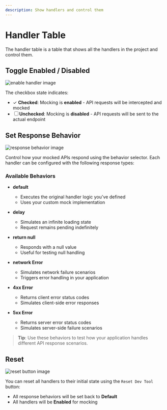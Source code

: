```yaml
---
description: Show handlers and control them
---
```



# Handler Table

The handler table is a table that shows all the handlers in the project and control them.

## Toggle Enabled / Disabled

<Image
  src="/msw-dev-tool-enable.webp"
  alt="enable handler image"
  width={800}
  height={300}
  className="w-full h-auto"
/>

The checkbox state indicates:

- ✓ **Checked**: Mocking is **enabled** - API requests will be intercepted and mocked
- ☐ **Unchecked**: Mocking is **disabled** - API requests will be sent to the actual endpoint

## Set Response Behavior

<Image
  src="/msw-dev-tool-behavior.webp"
  alt="response behavior image"
  width={800}
  height={300}
  className="w-full h-auto"
/>

Control how your mocked APIs respond using the behavior selector. Each handler can be configured with the following response types:

### Available Behaviors

- **default**

  - Executes the original handler logic you've defined
  - Uses your custom mock implementation

- **delay**

  - Simulates an infinite loading state
  - Request remains pending indefinitely

- **return null**

  - Responds with a null value
  - Useful for testing null handling

- **network Error**

  - Simulates network failure scenarios
  - Triggers error handling in your application

- **4xx Error**

  - Returns client error status codes
  - Simulates client-side error responses

- **5xx Error**
  - Returns server error status codes
  - Simulates server-side failure scenarios

> **Tip**: Use these behaviors to test how your application handles different API response scenarios.

## Reset

<Image
  src="/msw-dev-tool-reset.webp"
  alt="reset button image"
  width={800}
  height={300}
  className="w-full h-auto"
/>

You can reset all handlers to their initial state using the `Reset Dev Tool` button:

- All response behaviors will be set back to **Default**
- All handlers will be **Enabled** for mocking
